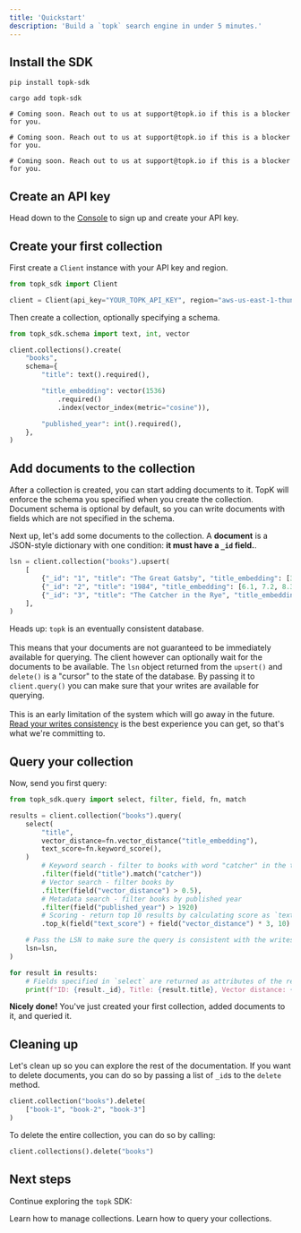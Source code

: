 ```yaml
---
title: 'Quickstart'
description: 'Build a `topk` search engine in under 5 minutes.'
---
```


## Install the SDK



<CodeGroup>

```shell Python
pip install topk-sdk
```

```shell Rust
cargo add topk-sdk
```

```shell JavaScript
# Coming soon. Reach out to us at support@topk.io if this is a blocker for you.
```

```shell REST
# Coming soon. Reach out to us at support@topk.io if this is a blocker for you.
```

```shell gRPC
# Coming soon. Reach out to us at support@topk.io if this is a blocker for you.
```

</CodeGroup>


## Create an API key

Head down to the <a href="https://console.topk.io" target="_blank">Console</a> to sign up and create your API key.

## Create your first collection

First create a `Client` instance with your API key and <Tooltip tip="TopK region is where your data is stored. It maps to a specific cloud region.">region</Tooltip>. 

```python
from topk_sdk import Client

client = Client(api_key="YOUR_TOPK_API_KEY", region="aws-us-east-1-thunderbird")
```

Then create a collection, optionally specifying a schema. 

```python
from topk_sdk.schema import text, int, vector

client.collections().create(
    "books",
    schema={
        "title": text().required(),

        "title_embedding": vector(1536)
            .required()
            .index(vector_index(metric="cosine")),

        "published_year": int().required(),
    },
)
```

## Add documents to the collection

After a collection is created, you can start adding documents to it. TopK will enforce the schema you specified when you create the collection. Document schema is optional by default, so you can write documents with fields which are not specified in the schema.

Next up, let's add some documents to the collection. A **document** is a JSON-style dictionary with one condition: **it must have a `_id` field.**.

```python
lsn = client.collection("books").upsert(
    [
        {"_id": "1", "title": "The Great Gatsby", "title_embedding": [3.1, 6.2, 9.3, ...], "published_year": 1925},
        {"_id": "2", "title": "1984", "title_embedding": [6.1, 7.2, 8.3, ...], "published_year": 1949},
        {"_id": "3", "title": "The Catcher in the Rye", "title_embedding": [1.1, 2.2, 3.3, ...], "published_year": 1951},
    ],
)
```

<Warning>Heads up: `topk` is an eventually consistent database.<br /><br />This means that your documents are not guaranteed to be immediately available for querying. The client however can optionally wait for the documents to be available. The `lsn` object returned from the `upsert()` and `delete()` is a "cursor" to the state of the database. By passing it to `client.query()` you can make sure that your writes are available for querying.<br /><br />This is an early limitation of the system which will go away in the future. <a href="https://www.geeksforgeeks.org/read-your-writes-consistency-in-system-design/">Read your writes consistency</a> is the best experience you can get, so that's what we're committing to.</Warning>

## Query your collection

Now, send you first query:

```python
from topk_sdk.query import select, filter, field, fn, match

results = client.collection("books").query(
    select(
        "title",
        vector_distance=fn.vector_distance("title_embedding"),
        text_score=fn.keyword_score(),
    )
        # Keyword search - filter to books with word "catcher" in the title
        .filter(field("title").match("catcher"))
        # Vector search - filter books by 
        .filter(field("vector_distance") > 0.5),
        # Metadata search - filter books by published year
        .filter(field("published_year") > 1920)
        # Scoring - return top 10 results by calculating score as `text_score + vector_distance * 3`
        .top_k(field("text_score") + field("vector_distance") * 3, 10)

    # Pass the LSN to make sure the query is consistent with the writes. 
    lsn=lsn,
)
```

```python
for result in results:
    # Fields specified in `select` are returned as attributes of the result object. `_id` is always returned.
    print(f"ID: {result._id}, Title: {result.title}, Vector distance: {result.vector_distance}")
```

**Nicely done!** You've just created your first collection, added documents to it, and queried it.

## Cleaning up

Let's clean up so you can explore the rest of the documentation. If you want to delete documents, you can do so by passing a list of `_id`s to the `delete` method.

```python
client.collection("books").delete(
    ["book-1", "book-2", "book-3"]
)
```

To delete the entire collection, you can do so by calling:

```python
client.collections().delete("books")
```

## Next steps

Continue exploring the `topk` SDK:

<CardGroup>

<Card title="Managing collections" icon="paintbrush" href="/collections/overview">
  Learn how to manage collections.
</Card>

<Card title="Querying" icon="square-code" href="/documents/overview">
  Learn how to query your collections.
</Card>

</CardGroup>
